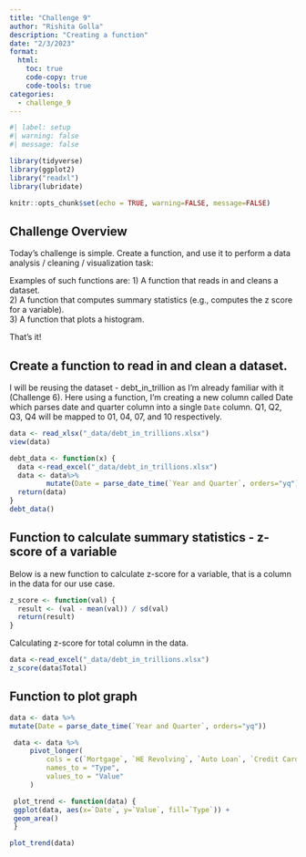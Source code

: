 ```yaml
---
title: "Challenge 9"
author: "Rishita Golla"
description: "Creating a function"
date: "2/3/2023"
format:
  html:
    toc: true
    code-copy: true
    code-tools: true
categories:
  - challenge_9
---
```


```r
#| label: setup
#| warning: false
#| message: false

library(tidyverse)
library(ggplot2)
library("readxl")
library(lubridate)

knitr::opts_chunk$set(echo = TRUE, warning=FALSE, message=FALSE)
```

## Challenge Overview

Today's challenge is simple. Create a function, and use it to perform a data analysis / cleaning / visualization task:

Examples of such functions are:
1) A function that reads in and cleans a dataset.  
2) A function that computes summary statistics (e.g., computes the z score for a variable).  
3) A function that plots a histogram.  

That's it!

## Create a function to read in and clean a dataset.

I will be reusing the dataset - debt_in_trillion as I'm already familiar with it (Challenge 6).
Here using a function, I'm creating a new column called Date which parses date and quarter column into a single `Date` column. Q1, Q2, Q3, Q4 will be mapped to 01, 04, 07, and 10 respectively.

```r
data <- read_xlsx("_data/debt_in_trillions.xlsx")
view(data)
```

```r
debt_data <- function(x) {
  data <-read_excel("_data/debt_in_trillions.xlsx")
  data <- data%>%
         mutate(Date = parse_date_time(`Year and Quarter`, orders="yq"))
  return(data)
}
debt_data()
```
## Function to calculate summary statistics - z-score of a variable

Below is a new function to calculate z-score for a variable, that is a column in the data for our use case.

```r
z_score <- function(val) {
  result <- (val - mean(val)) / sd(val)
  return(result)
}
```

Calculating z-score for total column in the data.

```r
data <-read_excel("_data/debt_in_trillions.xlsx")
z_score(data$Total) 
```

## Function to plot graph
```r
data <- data %>%
mutate(Date = parse_date_time(`Year and Quarter`, orders="yq"))
```

```r
 data <- data %>%
     pivot_longer(
         cols = c(`Mortgage`, `HE Revolving`, `Auto Loan`, `Credit Card`, `Student Loan`, `Other`, `Total`),
         names_to = "Type", 
         values_to = "Value"
     )
```

```r
 plot_trend <- function(data) {
 ggplot(data, aes(x=`Date`, y=`Value`, fill=`Type`)) +
 geom_area()
 }
```

```r
plot_trend(data)
```